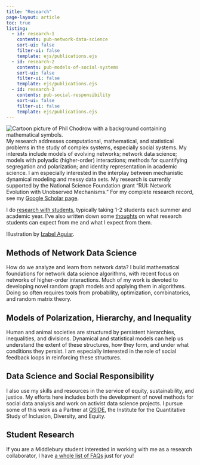 ```yaml
---
title: "Research"
page-layout: article
toc: true
listing:
  - id: research-1
    contents: pub-network-data-science
    sort-ui: false
    filter-ui: false
    template: ejs/publications.ejs
  - id: research-2
    contents: pub-models-of-social-systems
    sort-ui: false
    filter-ui: false
    template: ejs/publications.ejs
  - id: research-3
    contents: pub-social-responsibility
    sort-ui: false
    filter-ui: false
    template: ejs/publications.ejs
---
```

 
<!-- ![](assets/img/izabel-portrait.png) -->

<img src="assets/img/izabel-portrait.png" class="img-responsive-larger img-profile-right" alt="Cartoon picture of Phil Chodrow with a background containing mathematical symbols."> 
My research addresses computational, mathematical, and statistical problems in the study of complex systems, especially social systems. My interests include  models of evolving networks; network data science; models with polyadic (higher-order) interactions; methods for quantifying segregation and polarization; and identity representation in academic science. I am especially interested in the interplay between mechanistic dynamical modeling and messy data sets. My research is currently supported by the National Science Foundation grant "RUI: Network Evolution with Unobserved Mechanisms." For my complete research record, see my [Google Scholar page](https://scholar.google.com/citations?user=dgWoch0AAAAJ&hl=en).

I do [research with students](research-students.qmd), typically taking 1-2 students each summer and academic year. I've also written down some [thoughts](research-starter-pack.qmd) on what research students can expect from me and what I expect from them. 

[Illustration by [Izabel Aguiar](https://izabelpaguiar.com).]{.aside}

## Methods of Network Data Science

How do we analyze and learn from network data? I build mathematical foundations for network data science algorithms, with recent focus on networks of higher-order interactions. Much of my work is devoted to developing novel random graph models and applying them in algorithms. Doing so often requires tools from probability, optimization, combinatorics, and random matrix theory. 

:::{#research-1}
:::

## Models of Polarization, Hierarchy, and Inequality

Human and animal societies are structured by persistent hierarchies, inequalities, and divisions. Dynamical and statistical models can help us understand the extent of these structures, how they form, and under what conditions they persist. I am especially interested in the role of social feedback loops in reinforcing these structures. 


:::{#research-2}
:::

## Data Science and Social Responsibility

I also use my skills and resources in the service of equity, sustainability, and justice. My efforts here includes both the development of novel methods for social data analysis and work on activist data science projects.  I pursue some of this work as a Partner at [QSIDE](https://qsideinstitute.org/), the Institute for the Quantitative Study of Inclusion, Diversity, and Equity. 


:::{#research-3}
:::


## Student Research

If you are a Middlebury student interested in working with me as a research collaborator, I have [a whole list of FAQs](faqs.qmd#research-with-students) just for you! 




